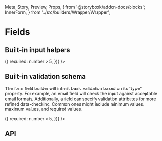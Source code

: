   Meta,
  Story,
  Preview,
  Props,
} from '@storybook/addon-docs/blocks';
  InnerForm,
} from '../src/builders/Wrapper/Wrapper';

<Meta title="Forms|Field" component={Field} />

# Fields

## Built-in input helpers

<Preview>
  <Story name="Types">
    <Provider>
      <div>
        <Form
          debug
          unwind={[['repeats', 3]]}
          initialValues={{
            repeats: [
              { fruit: 'Apple' },
              { fruit: 'Pear' },
            ],
          }}
        >
          <Field name="email" type="email" />
          <Field name="tel" type="tel" />
          <Field name="postal" type="postal" />
          <Field name="range" type="range" />
          <Field
            name="autocomplete"
            type="autocomplete"
            options={countries}
          />
          <Field
            name="freeSolo"
            type="autocomplete"
            options={countries}
            freeSolo
          />
          <Field
            name="chips"
            type="chips"
            options={countries}
          />
          <Field
            name="multiselect"
            type="multiselect"
            options={countries}
          />
          <Field
            name="required"
            type="text"
            label="Required"
            required
          />
          <Field
            name="number"
            type="number"
            min="1"
            max="10"
            positive
            helper="Between 1 and 10"
          />
          <Field name="date" type="date" />
          <Field name="dateRange" type="dateRange" />
          <Field name="checkbox" type="checkbox" />
          <Field
            name="switch"
            type="checkbox"
            variant="switch"
          />
          <Field
            name="dynamic"
            label="Dynamic (via override)"
            type="string"
            helper="Becomes required if number is greater than 5"
            override={({ values: { number } }) => ({
              required: number > 5,
            })}
          />
          <Repeater group="repeats">
            <Field name="fruit" type="text" />
          </Repeater>
        </Form>
      </div>
    </Provider>
  </Story>
</Preview>

## Built-in validation schema

The form field builder will inherit basic validation based
on its "type" property. For example, an email field will
check the input against acceptable email formats.
Additionally, a field can specify validation attributes for
more refined data-checking. Common ones might include
minimum values, maximum values, and required values.

<Preview>
  <Story name="Validation">
    <Form debug>
      <Field name="email" type="email" />
      <Field name="tel" type="tel" />
      <Field name="postal" type="postal" />
      <Field name="required" type="text" required />
      <Field
        name="date"
        type="date"
        min={moment().toDate()}
        helper="Must be future-looking"
      />
      <Field
        name="multitext"
        type="multitext"
        of="email"
        helper="Each input must be an email"
      />
      <Field
        name="number"
        type="number"
        min="1"
        max="10"
        positive
        helper="Between 1 and 10"
      />
      <Field
        name="dynamic"
        type="string"
        helper="Becomes required if number is greater than 5"
        override={({ values: { number } }) => ({
          required: number > 5,
        })}
      />
    </Form>
  </Story>
</Preview>

## API

<Props of={Field} />
